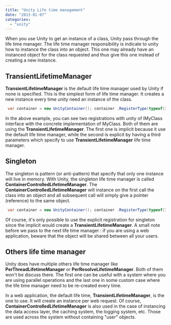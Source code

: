 ```yaml
---
title: "Unity Life time management"
date: "2013-01-07"
categories: 
  - "unity"
---
```


When you use Unity to get an instance of a class, Unity pass through the life time manager. The life time manager responsibility is indicate to unity how to instance the class into an object. This one may already have an instanced object for the class requested and thus give this one instead of creating a new instance.

## TransientLifetimeManager

**TransientLifetimeManager** is the default life time manager used by Unity if none is specified. This is the simplest form of life time manager. It creates a new instance every time unity need an instance of the class.


```csharp
 var container = new UnityContainer(); container .RegisterType(typeof(IMyClass), typeof(MyClass), "namedMyClass") .RegisterType(typeof(IMyClass), typeof(MyClass), "named2MyClass", new TransientLifetimeManager()); 
```

In the above example, you can see two registrations with unity of IMyClass interface with the concrete implementation of MyClass. Both of them are using the **TransientLifetimeManager**. The first one is implicit because it use the default life time manager, while the second is explicit by having a third parameters which specify to use **TransientLifetimeManager** life time manager.

## Singleton

The singleton is pattern (or anti-pattern) that specify that only one instance will live in memory. With Unity, the singleton life time manager is called **ContainerControlledLifetimeManager**. The **ContainerControlledLifetimeManager** will instance on the first call the class into an object and all subsequent call will simply give a pointer (reference) to the same object.


```csharp
 var container = new UnityContainer(); container .RegisterType(typeof(IMyClass), typeof(MyClass), "SingletonMyClass", new ContainerControlledLifetimeManager()); 
```

Of course, it's only possible to use the explicit registration for singleton since the implicit would create a **TransientLifetimeManager**. A small note before we pass to the next life time manager : if you are using a web application, beware that the object will be shared between all your users.

## Others life time manager

Unity does have multiple others life time manager like **PerThreadLifetimeManager** or **PerResolveLifetimeManager**. Both of them won't be discuss there. The first one can be useful with a system where you are using parallel operations and the last one in some custom case where the life time manager need to be re-created every time.

In a web application, the default life time, **TransientLifetimeManager**, is the one to use. It will create an instance per web request. Of course, **ContainerControlledLifetimeManager** is also used in the case of instancing the data access layer, the caching system, the logging system, etc. Those are used across the system without containing "user" objects.
